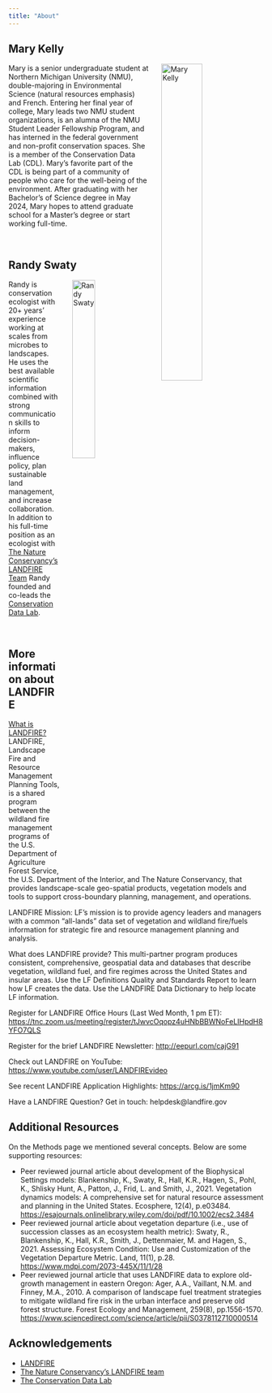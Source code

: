 ```yaml
---
title: "About"
---
```


## Mary Kelly
![Mary Kelly](assets/Mary_HeadshotF23_Horizontal.jpg){style="float:right; margin-left: 5%; fig-align:right; width:40%;" fig-alt="\""} Mary is a senior undergraduate student at Northern Michigan University (NMU), double-majoring in Environmental Science (natural resources emphasis) and French. Entering her final year of college, Mary leads two NMU student organizations, is an alumna of the NMU Student Leader Fellowship Program, and has interned in the federal government and non-profit conservation spaces.  She is a member of the Conservation Data Lab (CDL). Mary's favorite part of the CDL is being part of a community of people who care for the well-being of the environment. After graduating with her Bachelor's of Science degree in May 2024, Mary hopes to attend graduate school for a Master’s degree or start working full-time.

<br>


## Randy Swaty
![Randy Swaty](assets/Swaty.JPEG){style="float:right; margin-left: 5%; fig-align:right; width:30%;" fig-alt="\""} Randy is conservation ecologist with 20+ years’ experience working at scales from microbes to landscapes.  He uses the best available scientific information combined with strong communication skills to inform decision-makers, influence policy, plan sustainable land management, and increase collaboration.  In addition to his full-time position as an ecologist with [The Nature Conservancy's LANDFIRE Team](https://storymaps.arcgis.com/stories/f37983671094430ebd23035596deccb6){target='blank'} Randy founded and co-leads the [Conservation Data Lab](https://conservationdatalab.org/){target='blank'}. 

<br>



## More information about LANDFIRE

[What is LANDFIRE?](https://pubs.usgs.gov/fs/2022/3034/fs20223034.pdf){target='blank'}  LANDFIRE, Landscape Fire and Resource Management Planning Tools, is a shared program between the wildland fire management programs of the U.S. Department of Agriculture Forest Service, the U.S. Department of the Interior, and The Nature Conservancy, that provides landscape-scale geo-spatial products, vegetation models and tools to support cross-boundary planning, management, and operations.  

 

LANDFIRE Mission: LF's mission is to provide agency leaders and managers with a common "all-lands" data set of vegetation and wildland fire/fuels information for strategic fire and resource management planning and analysis. 

 

What does LANDFIRE provide? This multi-partner program produces consistent, comprehensive, geospatial data and databases that describe vegetation, wildland fuel, and fire regimes across the United States and insular areas. Use the LF Definitions Quality and Standards Report to learn how LF creates the data. Use the LANDFIRE Data Dictionary to help locate LF information. 
 

Register for LANDFIRE Office Hours (Last Wed Month, 1 pm ET): 	[https://tnc.zoom.us/meeting/register/tJwvcOqopz4uHNbBBWNoFeLIHpdH8YFO7QLS](https://tnc.zoom.us/meeting/register/tJwvcOqopz4uHNbBBWNoFeLIHpdH8YFO7QLS){target='blank'} 

Register for the brief LANDFIRE Newsletter: [http://eepurl.com/cajG91](http://eepurl.com/cajG91){target='blank'} 

Check out LANDFIRE on YouTube: [https://www.youtube.com/user/LANDFIREvideo](https://www.youtube.com/user/LANDFIREvideo){target='blank'} 

See recent LANDFIRE Application Highlights: [https://arcg.is/1jmKm90](https://arcg.is/1jmKm90){target='blank'}


Have a LANDFIRE Question? Get in touch: helpdesk@landfire.gov  



## Additional Resources

On the Methods page we mentioned several concepts.  Below are some supporting resources:

* Peer reviewed journal article about development of the Biophysical Settings models: Blankenship, K., Swaty, R., Hall, K.R., Hagen, S., Pohl, K., Shlisky Hunt, A., Patton, J., Frid, L. and Smith, J., 2021. Vegetation dynamics models: A comprehensive set for natural resource assessment and planning in the United States. Ecosphere, 12(4), p.e03484. [https://esajournals.onlinelibrary.wiley.com/doi/pdf/10.1002/ecs2.3484](https://esajournals.onlinelibrary.wiley.com/doi/pdf/10.1002/ecs2.3484){target='blank'}
* Peer reviewed journal article about vegetation departure (i.e., use of succession classes as an ecosystem health metric): Swaty, R., Blankenship, K., Hall, K.R., Smith, J., Dettenmaier, M. and Hagen, S., 2021. Assessing Ecosystem Condition: Use and Customization of the Vegetation Departure Metric. Land, 11(1), p.28. [https://www.mdpi.com/2073-445X/11/1/28](https://www.mdpi.com/2073-445X/11/1/28){target='blank'}
* Peer reviewed journal article that uses LANDFIRE data to explore old-growth management in eastern Oregon: Ager, A.A., Vaillant, N.M. and Finney, M.A., 2010. A comparison of landscape fuel treatment strategies to mitigate wildland fire risk in the urban interface and preserve old forest structure. Forest Ecology and Management, 259(8), pp.1556-1570. [https://www.sciencedirect.com/science/article/pii/S0378112710000514](https://www.sciencedirect.com/science/article/pii/S0378112710000514){target='blank'}

## Acknowledgements

- [LANDFIRE](https://landfire.gov/){target='blank'}
- [The Nature Conservancy's LANDFIRE team](https://storymaps.arcgis.com/stories/f37983671094430ebd23035596deccb6){target='blank'}
- [The Conservation Data Lab](https://conservationdatalab.org/)
